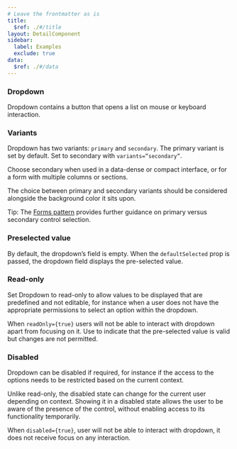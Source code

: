 ```yaml
---
# Leave the frontmatter as is
title:
  $ref: ./#/title
layout: DetailComponent
sidebar:
  label: Examples
  exclude: true
data:
  $ref: ./#/data
---
```


<LivePreviewControls>
<LivePreview componentName="dropdown" exampleName="Default">

### Dropdown

Dropdown contains a button that opens a list on mouse or keyboard interaction.

</LivePreview>

<LivePreview componentName="dropdown" exampleName="Variants" >

### Variants

Dropdown has two variants: `primary` and `secondary`. The primary variant is set by default. Set to secondary with `variants=”secondary”`.

Choose secondary when used in a data-dense or compact interface, or for a form with multiple columns or sections.

The choice between primary and secondary variants should be considered alongside the background color it sits upon.

Tip: The [Forms pattern](/salt/patterns/forms) provides further guidance on primary versus secondary control selection.

</LivePreview>

<LivePreview componentName="dropdown" exampleName="DefaultSelected" displayName="Preselected value" >

### Preselected value

By default, the dropdown’s field is empty. When the `defaultSelected` prop is passed, the dropdown field displays the pre-selected value.

</LivePreview>

<LivePreview componentName="dropdown" exampleName="Readonly" displayName="Read-only" >

### Read-only

Set Dropdown to read-only to allow values to be displayed that are predefined and not editable, for instance when a user does not have the appropriate permissions to select an option within the dropdown.

When `readOnly={true}` users will not be able to interact with dropdown apart from focusing on it.
Use to indicate that the pre-selected value is valid but changes are not permitted.

</LivePreview>

<LivePreview componentName="dropdown" exampleName="Disabled" >

### Disabled

Dropdown can be disabled if required, for instance if the access to the options needs to be restricted based on the current context.

Unlike read-only, the disabled state can change for the current user depending on context. Showing it in a disabled state allows the user to be aware of the presence of the control, without enabling access to its functionality temporarily.

When `disabled={true}`, user will not be able to interact with dropdown, it does not receive focus on any interaction.

</LivePreview>
</LivePreviewControls>
